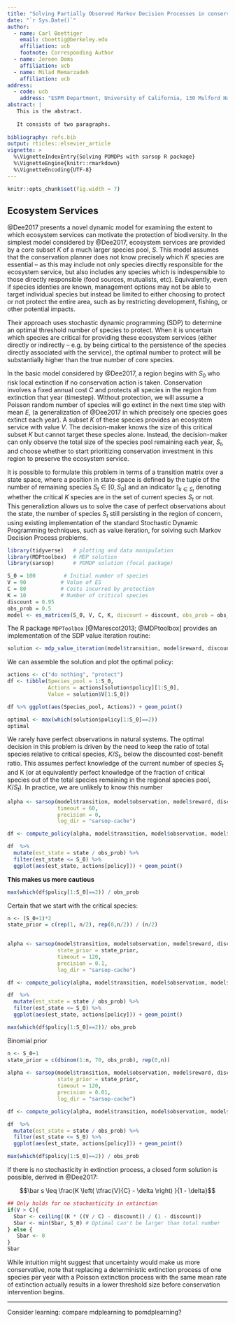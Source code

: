 ```yaml
---
title: "Solving Partially Observed Markov Decision Processes in conservation problems"
date: "`r Sys.Date()`"
author:
  - name: Carl Boettiger
    email: cboettig@berkeley.edu
    affiliation: ucb
    footnote: Corresponding Author
  - name: Jeroen Ooms
    affiliation: ucb
  - name: Milad Memarzadeh
    affiliation: ucb
address:
  - code: ucb
    address: "ESPM Department, University of California, 130 Mulford Hall Berkeley, CA 94720-3114, USA"
abstract: |
   This is the abstract.
 
   It consists of two paragraphs.
 
bibliography: refs.bib
output: rticles::elsevier_article
vignette: >
  %\VignetteIndexEntry{Solving POMDPs with sarsop R package}
  %\VignetteEngine{knitr::rmarkdown}
  %\VignetteEncoding{UTF-8}
---
```


```r
knitr::opts_chunk$set(fig.width = 7)
```



## Ecosystem Services

@Dee2017 presents a novel dynamic model for examining the extent to which ecosystem services can motivate the protection of biodiversity. In the simplest model considered by @Dee2017, ecosystem services are provided by a core subset $K$ of a much larger species pool, $S$.  This model assumes that the conservation planner does not know precisely which $K$ species are essential -- as this may include not only species directly responsible for the ecosystem service, but also includes any species which is indespensible to those directly responsible (food sources, mutualists, etc).  Equivalently, even if species identies are known, management options may not be able to target individual species but instead be limited to either choosing to protect or not protect the entire area, such as by restricting development, fishing, or other potential impacts. 

Their approach uses stochastic dynamic programming (SDP) to determine an optimal threshold number of species to protect.  When it is uncertain which species are critical for providing these ecosystem services (either directly or indirectly -- e.g. by being cirtical to the persistence of the species directly associated with the service), the optimal number to protect will be substantially higher than the true number of core species.  




In the basic model considered by @Dee2017, a region begins with $S_0$ who risk local extinction if no conservation action is taken.  Conservation involves a fixed annual cost $C$ and protects all species in the region from extinction that year (timestep). Without protection, we will assume a Poisson random number of species will go extinct in the next time step with mean $E$, (a generalization of @Dee2017 in which precisely one species goes extinct each year).  A subset $K$ of these species provides an ecosystem service with value $V$.  The decision-maker knows the size of this critical subset $K$ but cannot target these species alone. Instead, the decision-maker can only observe the total size of the species pool remaining each year, $S_t$, and choose whether to start prioritizing conservation investment in this region to preserve the ecosystem service.  

It is possible to formulate this problem in terms of a transition matrix over a state space, where a position in state-space is defined by the tuple of the number of remaining species $S_t \in [0, S_0]$ and an indicator $\mathbb{I}_{k \in S_t}$ denoting whether the critical $K$ species are in the set of current species $S_t$ or not. This generaliztion allows us to solve the case of perfect observations about the state, the number of species $S_t$ still persisting in the region of concern, using existing implementation of the standard Stochastic Dynamic Programming techniques, such as value iteration, for solving such Markov Decision Process problems.

```r
library(tidyverse)   # plotting and data manipulation
library(MDPtoolbox)  # MDP solution
library(sarsop)      # POMDP solution (focal package)
```


```r
S_0 = 100         # Initial number of species
V = 90           # Value of ES
C = 80           # Costs incurred by protection
K = 10           # Number of critical species
discount = 0.95
obs_prob = 0.5
model <- es_matrices(S_0, V, C, K, discount = discount, obs_prob = obs_prob )
```


The R package `MDPToolbox` [@Marescot2013; @MDPtoolbox] provides an implementation of the SDP value iteration routine:

```r
solution <- mdp_value_iteration(model$transition, model$reward, discount)
```


We can assemble the solution and plot the optimal policy:

```r
actions <- c("do nothing", "protect")
df <- tibble(Species_pool = 1:S_0, 
             Actions = actions[solution$policy][1:S_0],
             Value = solution$V[1:S_0])

df %>% ggplot(aes(Species_pool, Actions)) + geom_point()
```


```r
optimal <- max(which(solution$policy[1:S_0]==2))
optimal
```


We rarely have perfect observations in natural systems.  The optimal decision in this problem is driven by the need to keep the ratio of total species relative to critical species, $K/S_t$, below the discounted cost-benefit ratio.  This assumes perfect knowledge of the current number of species $S_t$ and K (or at equivalently perfect knowledge of the fraction of critical species out of the total species remaining in the regional species pool, $K/S_t$).  In practice, we are unlikely to know this number

```r
alpha <- sarsop(model$transition, model$observation, model$reward, discount, 
                timeout = 60,
                precision = 0,
                log_dir = "sarsop-cache")
```


```r
df <- compute_policy(alpha, model$transition, model$observation, model$reward)
```


```r
df  %>%
  mutate(est_state = state / obs_prob) %>%
  filter(est_state <= S_0) %>% 
  ggplot(aes(est_state, actions[policy])) + geom_point()
```

**This makes us more cautious**

```r
max(which(df$policy[1:S_0]==2)) / obs_prob
```


Certain that we start with the critical species:

```r
n <- (S_0+1)*2
state_prior = c(rep(1, n/2), rep(0,n/2)) / (n/2)
  

alpha <- sarsop(model$transition, model$observation, model$reward, discount, 
                state_prior = state_prior,
                timeout = 120,
                precision = 0.1,
                log_dir = "sarsop-cache")
```


```r
df <- compute_policy(alpha, model$transition, model$observation, model$reward)
```


```r
df  %>%
  mutate(est_state = state / obs_prob) %>%
  filter(est_state <= S_0) %>% 
  ggplot(aes(est_state, actions[policy])) + geom_point()
```


```r
max(which(df$policy[1:S_0]==2))/ obs_prob
```


Binomial prior

```r
n <- S_0+1
state_prior = c(dbinom(1:n, 70, obs_prob), rep(0,n)) 
  
alpha <- sarsop(model$transition, model$observation, model$reward, discount, 
                state_prior = state_prior,
                timeout = 120,
                precision = 0.01,
                log_dir = "sarsop-cache")

df <- compute_policy(alpha, model$transition, model$observation, model$reward)
```


```r
df  %>%
  mutate(est_state = state / obs_prob) %>%
  filter(est_state <= S_0) %>% 
  ggplot(aes(est_state, actions[policy])) + geom_point()

```


```r
max(which(df$policy[1:S_0]==2)) / obs_prob
```


If there is no stochasticity in extinction process, a closed form solution is possible, derived in @Dee2017:

$$\bar s \leq \frac{K \left( \tfrac{V}{C} - \delta \right) }{1 - \delta}$$


```r
## Only holds for no stochasticity in extinction
if(V > C){
  Sbar <- ceiling((K * ((V / C) - discount)) / (1 - discount))
  Sbar <- min(Sbar, S_0) # Optimal can't be larger than total number
} else { 
   Sbar <- 0
}
Sbar
```

While intuition might suggest that uncertainty would make us more conservative, note that replacing a deterministic extinction process of one species per year with a Poisson extinction process with the same mean rate of extinction actually results in a lower threshold size before conservation intervention begins.  


----


Consider learning: compare mdplearning to pomdplearning?

